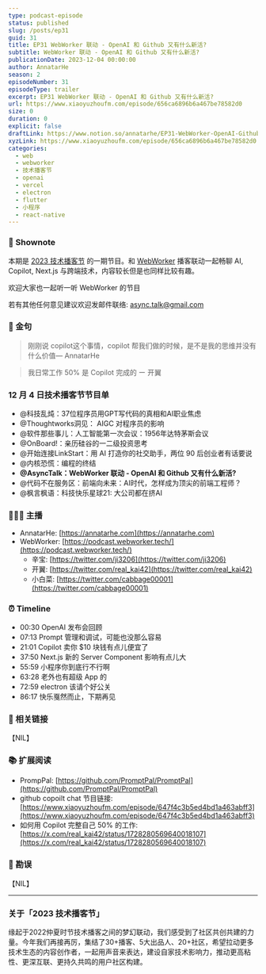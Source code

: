 ```yaml
---
type: podcast-episode
status: published
slug: /posts/ep31
guid: 31
title: EP31 WebWorker 联动 - OpenAI 和 Github 又有什么新活?
subtitle: WebWorker 联动 - OpenAI 和 Github 又有什么新活?
publicationDate: 2023-12-04 00:00:00
author: AnnatarHe
season: 2
episodeNumber: 31
episodeType: trailer
excerpt: EP31 WebWorker 联动 - OpenAI 和 Github 又有什么新活?
url: https://www.xiaoyuzhoufm.com/episode/656ca6896b6a467be78582d0
size: 0
duration: 0
explicit: false
draftLink: https://www.notion.so/annatarhe/EP31-WebWorker-OpenAI-Github-f33562c9fdd2416c996b5ff23d149918?pvs=4
xyzLink: https://www.xiaoyuzhoufm.com/episode/656ca6896b6a467be78582d0
categories:
  - web
  - webworker
  - 技术播客节
  - openai
  - vercel
  - electron
  - flutter
  - 小程序
  - react-native
---
```


### 📕 Shownote

本期是 [2023 技术播客节](https://podfest.tech/zh-CN) 的一期节目。和 [WebWorker](https://podcast.webworker.tech/) 播客联动一起畅聊 AI, Copilot, Next.js 与跨端技术，内容较长但是也同样比较有趣。

欢迎大家也一起听一听 WebWorker 的节目

若有其他任何意见建议欢迎发邮件联络: async.talk@gmail.com

### 🍊 金句

> 刚刚说 copilot这个事情，copilot 帮我们做的时候，是不是我的思维并没有什么价值— AnnatarHe

> 我日常工作 50% 是 Copilot 完成的 ー 开翼


### 12 月 4 日技术播客节节目单

- @科技乱炖：37位程序员用GPT写代码的真相和AI职业焦虑
- @Thoughtworks洞见： AIGC 对程序员的影响
- @软件那些事儿：人工智能第一次会议：1956年达特茅斯会议
- @OnBoard!：亲历硅谷的一二级投资思考
- @开始连接LinkStart：用 AI 打造你的社交助手，两位 90 后创业者有话要说
- @内核恐慌：编程的终结
- **@AsyncTalk：WebWorker 联动 - OpenAI 和 Github 又有什么新活?**
- @代码不在服务区：前端向未来：AI时代，怎样成为顶尖的前端工程师？
- @枫言枫语：科技快乐星球21: 大公司都在挤AI

### 👨‍👨‍👦 主播

- AnnatarHe: [https://annatarhe.com](https://annatarhe.com)
- WebWorker: [https://podcast.webworker.tech/](https://podcast.webworker.tech/)
    - 辛宝: [https://twitter.com/ji3206](https://twitter.com/ji3206)
    - 开翼: [https://twitter.com/real_kai42](https://twitter.com/real_kai42)
    - 小白菜: [https://twitter.com/cabbage00001](https://twitter.com/cabbage00001)

### ⏰ Timeline

- 00:30 OpenAI 发布会回顾
- 07:13 Prompt 管理和调试，可能也没那么容易
- 21:01 Copilot 卖你 $10 块钱有点儿便宜了
- 37:50 Next.js 新的 Server Component 影响有点儿大
- 55:59 小程序你到底行不行啊
- 63:28 老外也有超级 App 的
- 72:59 electron 该请个好公关
- 86:17 快乐戛然而止，下期再见

### 🔗 相关链接

【NIL】

### 📚 扩展阅读

- PrompPal: [https://github.com/PromptPal/PromptPal](https://github.com/PromptPal/PromptPal)
- github copoilt chat 节目链接: [https://www.xiaoyuzhoufm.com/episode/647f4c3b5ed4bd1a463abff3](https://www.xiaoyuzhoufm.com/episode/647f4c3b5ed4bd1a463abff3)
- 如何用 Copilot 完整自己 50% 的工作: [https://x.com/real_kai42/status/1728280569640018107](https://x.com/real_kai42/status/1728280569640018107)

### 🤡 勘误

【NIL】

-------

### 关于「2023 技术播客节」

缘起于2022仲夏时节技术播客之间的梦幻联动，我们感受到了社区共创共建的力量。今年我们再接再厉，集结了30+播客、5大出品人、20+社区，希望拉动更多技术生态的内容创作者，一起用声音来表达，建设自家技术影响力，推动更高粘性、更深互联、更持久共鸣的用户社区构建。